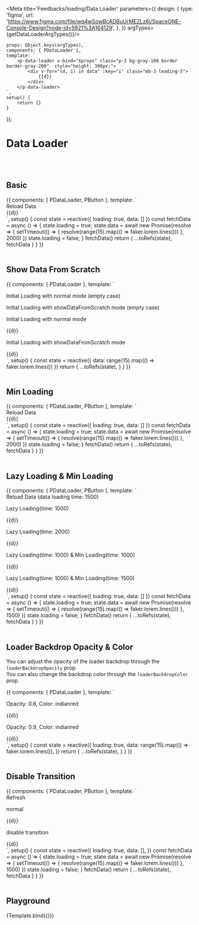 

<Meta title='Feedbacks/loading/Data Loader' parameters={{
    design: {
        type: 'figma',
        url: 'https://www.figma.com/file/wq4wSowBcADBuUrMEZLz6i/SpaceONE-Console-Design?node-id=5921%3A164129',
    },
}} argTypes={getDataLoaderArgTypes()}/>


    props: Object.keys(argTypes),
    components: { PDataLoader },
    template: `
        <p-data-loader v-bind="$props" class="p-3 bg-gray-100 border border-gray-200"  style="height: 300px;">
            <div v-for="(d, i) in data" :key="i" class="mb-3 leading-5">
                {{d}}
            </div>
        </p-data-loader>
    `,
    setup() {
        return {}
    }
});


# Data Loader
<br/>
<br/>

## Basic
<Canvas>
    <Story name="Basic" >
        {{
            components: { PDataLoader, PButton },
            template: `
<div class="w-full">
    <p-button class="mb-2" style-type="primary" :outline="true" @click="fetchData">Reload Data</p-button>
    <p-data-loader :loading="loading" :data="data"
        class="p-3 bg-gray-100 border border-gray-200"
        style="width: 100%; height: 300px;"
    >
        <div v-for="(d, i) in data" :key="i" class="mb-3 leading-5">
            {{d}}
        </div>
    </p-data-loader>
</div>
    `,
            setup() {
                const state = reactive({
                    loading: true,
                    data: []
                })
                const fetchData = async () => {
                    state.loading = true;
                     state.data = await new Promise(resolve => {
                        setTimeout(() => {
                            resolve(range(15).map(() => faker.lorem.lines()))
                        }, 2000)
                    })
                    state.loading = false;
                }
                fetchData()
                return {
                    ...toRefs(state),
                    fetchData
                }
            }
        }}
    </Story>
</Canvas>

<br/>
<br/>

## Show Data From Scratch
<Canvas>
    <Story name="Show Data From Scratch" >
        {{
            components: { PDataLoader },
            template: `
<div class="w-full">
    <p class="font-lg font-bold my-4">Initial Loading with normal mode (empty case)</p>
    <p-data-loader :loading="true" :data="[]"
        class="p-3 bg-gray-100 border border-gray-200"
        style="width: 100%; height: 300px;"
    >
    </p-data-loader>
    <p class="font-lg font-bold my-4">Initial Loading with <span class="text-secondary">showDataFromScratch</span> mode (empty case)</p>
    <p-data-loader :loading="true" :data="[]" :show-data-from-scratch="true"
        class="p-3 bg-gray-100 border border-gray-200"
        style="width: 100%; height: 300px;"
    >
    </p-data-loader>
    <p class="font-lg font-bold my-4">Initial Loading with normal mode</p>
    <p-data-loader :loading="true" :data="data"
        class="p-3 bg-gray-100 border border-gray-200"
        style="width: 100%; height: 300px;"
    >
        <div v-for="(d, i) in data" :key="i" class="mb-3 leading-5">
            {{d}}
        </div>
    </p-data-loader>
    <p class="font-lg font-bold my-4">Initial Loading with <span class="text-secondary">showDataFromScratch</span> mode</p>
    <p-data-loader :loading="true" :data="data" :show-data-from-scratch="true"
        class="p-3 bg-gray-100 border border-gray-200"
        style="width: 100%; height: 300px;"
    >
        <div v-for="(d, i) in data" :key="i" class="mb-3 leading-5">
            {{d}}
        </div>
    </p-data-loader>
</div>
    `,
            setup() {
                const state = reactive({
                    data: range(15).map(() => faker.lorem.lines())
                })
                return {
                    ...toRefs(state),
                }
            }
        }}
    </Story>
</Canvas>

<br/>
<br/>

## Min Loading
<Canvas>
    <Story name="Min Loading" >
        {{
            components: { PDataLoader, PButton },
            template: `
<div class="w-full">
    <p-button class="mb-2" style-type="primary" :outline="true" @click="fetchData">Reload Data</p-button>
    <p-data-loader :loading="loading" :data="data" :min-loading-time="1000"
        class="p-3 bg-gray-100 border border-gray-200"
        style="width: 100%; height: 300px;"
    >
        <div v-for="(d, i) in data" :key="i" class="mb-3 leading-5">
            {{d}}
        </div>
    </p-data-loader>
</div>
    `,
            setup() {
                const state = reactive({
                    loading: true,
                    data: []
                })
                const fetchData = async () => {
                    state.loading = true;
                    state.data = await new Promise(resolve => {
                        setTimeout(() => {
                            resolve(range(15).map(() => faker.lorem.lines()))
                        }, 2000)
                    })
                    state.loading = false;
                }
                fetchData()
                return {
                    ...toRefs(state),
                    fetchData
                }
            }
        }}
    </Story>
</Canvas>

<br/>
<br/>


## Lazy Loading & Min Loading
<Canvas>
    <Story name="Lazy Loading & Min Loading" >
        {{
            components: { PDataLoader, PButton },
            template: `
<div class="w-full">
    <p-button class="mb-2" style-type="primary" :outline="true" @click="fetchData">Reload Data (data loading time: 1500)</p-button>
    <div class="grid grid-cols-2">
        <div class="mx-2">
            <p class="font-lg font-bold my-4">Lazy Loading(time: 1000)</p>
            <p-data-loader :loading="loading" :data="data" :lazy-loading-time="1000"
                class="p-3 bg-gray-100 border border-gray-200"
                style="width: 100%; height: 100px;"
            >
                <div v-for="(d, i) in data" :key="i" class="mb-3 leading-5">
                    {{d}}
                </div>
            </p-data-loader>
        </div>
        <div class="mx-2">
            <p class="font-lg font-bold my-4">Lazy Loading(time: 2000)</p>
            <p-data-loader :loading="loading" :data="data" :lazy-loading-time="2000"
                class="p-3 bg-gray-100 border border-gray-200"
                style="width: 100%; height: 100px;"
            >
                <div v-for="(d, i) in data" :key="i" class="mb-3 leading-5">
                    {{d}}
                </div>
            </p-data-loader>
        </div>
        <div class="mx-2">
            <p class="font-lg font-bold my-4">Lazy Loading(time: 1000) & Min Loading(time: 1000)</p>
            <p-data-loader :loading="loading" :data="data" :lazy-loading-time="1000" :min-loading-time="1000"
                class="p-3 bg-gray-100 border border-gray-200"
                style="width: 100%; height: 100px;"
            >
                <div v-for="(d, i) in data" :key="i" class="mb-3 leading-5">
                    {{d}}
                </div>
            </p-data-loader>
        </div>
        <div class="mx-2">
            <p class="font-lg font-bold my-4">Lazy Loading(time: 1000) & Min Loading(time: 1500)</p>
            <p-data-loader :loading="loading" :data="data" :lazy-loading-time="1000" :min-loading-time="1500"
                class="p-3 bg-gray-100 border border-gray-200"
                style="width: 100%; height: 100px;"
            >
                <div v-for="(d, i) in data" :key="i" class="mb-3 leading-5">
                    {{d}}
                </div>
            </p-data-loader>
        </div>
    </div>
</div>
    `,
            setup() {
                const state = reactive({
                    loading: true,
                    data: []
                })
                const fetchData = async () => {
                    state.loading = true;
                    state.data = await new Promise(resolve => {
                        setTimeout(() => {
                            resolve(range(15).map(() => faker.lorem.lines()))
                        }, 1500)
                    })
                    state.loading = false;
                }
                fetchData()
                return {
                    ...toRefs(state),
                    fetchData
                }
            }
        }}
    </Story>
</Canvas>

<br/>
<br/>

## Loader Backdrop Opacity & Color

You can adjust the opacity of the loader backdrop through the `loaderBackdropOpacity` prop.<br/>
You can also change the backdrop color through the `loaderBackdropColor` prop.<br/>

<Canvas>
    <Story name="Loader Backdrop Opacity" >
        {{
            components: { PDataLoader },
            template: `
<div class="w-full">
    <div class="grid grid-cols-2">
        <div class="mx-2">
            <p class="font-lg font-bold my-4">Opacity: 0.6, Color: indianred</p>
            <p-data-loader :loading="loading" :data="data"
                            show-data-from-scratch
                            :loader-backdrop-opacity="0.6"
                            loader-backdrop-color="indianred"
                            class="p-3 bg-gray-100 border border-gray-200"
                            style="width: 100%; height: 100px; background-color: indianred"
            >
                <div v-for="(d, i) in data" :key="i" class="mb-3 leading-5">
                    {{d}}
                </div>
            </p-data-loader>
        </div>
        <div class="mx-2">
            <p class="font-lg font-bold my-4">Opacity: 0.9, Color: indianred</p>
            <p-data-loader :loading="loading" :data="data"
                            show-data-from-scratch
                            :loader-backdrop-opacity="0.9"
                            loader-backdrop-color="indianred"
                            class="p-3 bg-gray-100 border border-gray-200"
                            style="width: 100%; height: 100px; background-color: indianred"
            >
                <div v-for="(d, i) in data" :key="i" class="mb-3 leading-5">
                    {{d}}
                </div>
            </p-data-loader>
        </div>
    </div>
</div>
    `,
            setup() {
                const state = reactive({
                    loading: true,
                    data: range(15).map(() => faker.lorem.lines()),
                })
                return {
                    ...toRefs(state),
                }
            }
        }}
    </Story>
</Canvas>

<br/>
<br/>

## Disable Transition

<Canvas>
    <Story name="Disable Transition" >
        {{
            components: { PDataLoader, PButton },
            template: `
<div class="w-full">
    <p-button class="flex-shrink-0 mb-2" style-type="primary" :outline="true" @click="fetchData">Refresh</p-button>
    <div class="grid grid-cols-2">
        <div class="mx-2">
            <p class="font-lg font-bold my-4">normal</p>
            <p-data-loader :loading="loading" :data="data"
                            show-data-from-scratch
                            :loader-backdrop-opacity="1"
                            class="p-3 bg-gray-100 border border-gray-200"
                            style="width: 100%; height: 100px;"
            >
                <div v-for="(d, i) in data" :key="i" class="mb-3 leading-5">
                    {{d}}
                </div>
            </p-data-loader>
        </div>
        <div class="mx-2">
            <p class="font-lg font-bold my-4">disable transition</p>
            <p-data-loader :loading="loading" :data="data"
                            show-data-from-scratch
                            :loader-backdrop-opacity="1"
                            disable-transition
                            class="p-3 bg-gray-100 border border-gray-200"
                            style="width: 100%; height: 100px;"
            >
                <div v-for="(d, i) in data" :key="i" class="mb-3 leading-5">
                    {{d}}
                </div>
            </p-data-loader>
        </div>
    </div>
</div>
<!--<div>-->
    `,
            setup() {
                const state = reactive({
                    loading: true,
                    data: [],
                })
                const fetchData = async () => {
                    state.loading = true;
                    state.data = await new Promise(resolve => {
                        setTimeout(() => {
                            resolve(range(15).map(() => faker.lorem.lines()))
                        }, 1000)
                    })
                    state.loading = false;
                }
                fetchData()
                return {
                    ...toRefs(state),
                    fetchData
                }
            }
        }}
    </Story>
</Canvas>

<br/>
<br/>

## Playground

<Canvas>
    <Story name="playground">
        {Template.bind({})}
    </Story>
</Canvas>

<ArgsTable story="playground"/>

